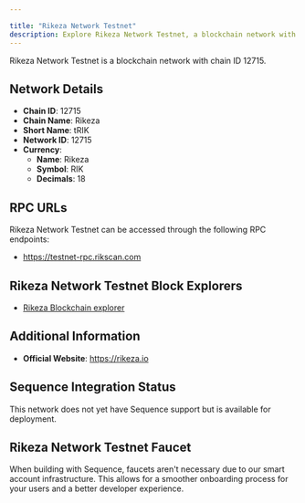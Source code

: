 ```yaml
---

title: "Rikeza Network Testnet"
description: Explore Rikeza Network Testnet, a blockchain network with chain ID 12715. Learn about its native currency, Rikeza, and how to interact with the network.
---
```




Rikeza Network Testnet is a blockchain network with chain ID 12715.

## Network Details

- **Chain ID**: 12715
- **Chain Name**: Rikeza
- **Short Name**: tRIK
- **Network ID**: 12715
- **Currency**: 
  - **Name**: Rikeza
  - **Symbol**: RIK
  - **Decimals**: 18

## RPC URLs

Rikeza Network Testnet can be accessed through the following RPC endpoints:

- https://testnet-rpc.rikscan.com

## Rikeza Network Testnet Block Explorers

- [Rikeza Blockchain explorer](https://testnet.rikscan.com)

## Additional Information

- **Official Website**: https://rikeza.io

## Sequence Integration Status

This network does not yet have Sequence support but is available for deployment.

## Rikeza Network Testnet Faucet

When building with Sequence, faucets aren't necessary due to our smart account infrastructure. This allows for a smoother onboarding process for your users and a better developer experience.

